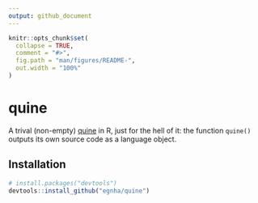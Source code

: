 ```yaml
---
output: github_document
---
```


<!-- README.md is generated from README.Rmd. Please edit that file -->

```r
knitr::opts_chunk$set(
  collapse = TRUE,
  comment = "#>",
  fig.path = "man/figures/README-",
  out.width = "100%"
)
```

# quine

A trival (non-empty) [quine](https://en.wikipedia.org/wiki/Quine_(computing)) in
R, just for the hell of it: the function `quine()` outputs its own source code
as a language object.

## Installation

```r
# install.packages("devtools")
devtools::install_github("egnha/quine")
```
